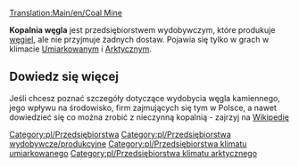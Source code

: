 [[Translation:Main/en/Coal Mine]]
{{pl/Przedsiębiorstwa|image=Coalmine.png
|name=Kopalnia węgla
|climates=[[Main/en/Klimat/Pl#Umiarkowany|Umiarkowany]], [[Main/en/Klimat/Pl#Arktyczny|Arktyczny]].
|accepts=Nic
|produces=[[Main/pl/Węgiel|Węgiel]]
}}

'''Kopalnia węgla''' jest przedsiębiorstwem wydobywczym, które produkuje [[Main/pl/Węgiel|węgiel]], ale nie przyjmuje żadnych dostaw. Pojawia się tylko w grach w klimacie [[Main/en/Klimat/Pl#Umiarkowany|Umiarkowany]]m i [[Main/en/Klimat/Pl#Arktyczny|Arktyczny]]m.

== Dowiedz się więcej ==
Jeśli chcesz poznać szczegóły dotyczące wydobycia węgla kamiennego, jego wpływu na środowisko, firm zajmujących się tym w Polsce, a nawet dowiedzieć się co można zrobić z nieczynną kopalnią - zajrzyj na [https://pl.wikipedia.org/wiki/Kopalnia_w%C4%99gla_kamiennego Wikipedię]

{{pl/Navbox Industries}}

[[Category:pl/Przedsiębiorstwa]]
[[Category:pl/Przedsiębiorstwa wydobywcze/produkcyjne]]
[[Category:pl/Przedsiębiorstwa klimatu umiarkowanego]]
[[Category:pl/Przedsiębiorstwa klimatu arktycznego]]